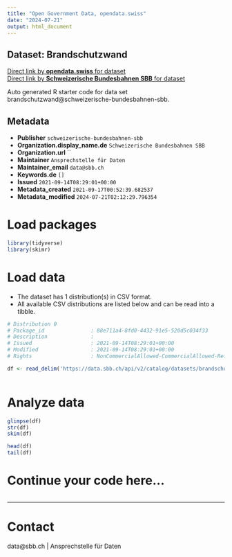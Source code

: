 ```yaml
---
title: "Open Government Data, opendata.swiss"
date: "2024-07-21"
output: html_document
---
```


## Dataset: Brandschutzwand



[Direct link by **opendata.swiss** for dataset](https://opendata.swiss/de/dataset/brandschutzwand)<br>
[Direct link by **Schweizerische Bundesbahnen SBB** for dataset](https://data.sbb.ch/explore/dataset/brandschutzwand/)

Auto generated R starter code for data set brandschutzwand@schweizerische-bundesbahnen-sbb.

## Metadata

- **Publisher** `schweizerische-bundesbahnen-sbb`
- **Organization.display_name.de** `Schweizerische Bundesbahnen SBB`
- **Organization.url** ``
- **Maintainer** `Ansprechstelle für Daten`
- **Maintainer_email** `data@sbb.ch`
- **Keywords.de** `[]`
- **Issued** `2021-09-14T08:29:01+00:00`
- **Metadata_created** `2021-09-17T00:52:39.682537`
- **Metadata_modified** `2024-07-21T02:12:29.796354`


# Load packages

```r

library(tidyverse)
library(skimr)

```

# Load data

-   The dataset has 1 distribution(s) in CSV format.
-   All available CSV distributions are listed below and can be read into a tibble.

```r

# Distribution 0
# Package_id               : 88e711a4-8fd0-4432-91e5-520d5c034f33
# Description              : 
# Issued                   : 2021-09-14T08:29:01+00:00
# Modified                 : 2021-09-14T08:29:01+00:00
# Rights                   : NonCommercialAllowed-CommercialAllowed-ReferenceRequired

df <- read_delim('https://data.sbb.ch/api/v2/catalog/datasets/brandschutzwand/exports/csv')



```

# Analyze data

```r

glimpse(df)
str(df)
skim(df)

head(df)
tail(df)

```

# Continue your code here...

```r

```

------------------------------------------------------------------------

# Contact

data@sbb.ch | Ansprechstelle für Daten
